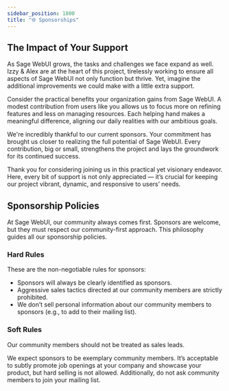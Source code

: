 ```yaml
---
sidebar_position: 1800
title: "🌐 Sponsorships"
---
```



## The Impact of Your Support

As Sage WebUI grows, the tasks and challenges we face expand as well. Izzy & Alex are at the heart of this project, tirelessly working to ensure all aspects of Sage WebUI not only function but thrive. Yet, imagine the additional improvements we could make with a little extra support.

Consider the practical benefits your organization gains from Sage WebUI. A modest contribution from users like you allows us to focus more on refining features and less on managing resources. Each helping hand makes a meaningful difference, aligning our daily realities with our ambitious goals.

We're incredibly thankful to our current sponsors. Your commitment has brought us closer to realizing the full potential of Sage WebUI. Every contribution, big or small, strengthens the project and lays the groundwork for its continued success.

Thank you for considering joining us in this practical yet visionary endeavor. Here, every bit of support is not only appreciated — it’s crucial for keeping our project vibrant, dynamic, and responsive to users’ needs.

## Sponsorship Policies

At Sage WebUI, our community always comes first. Sponsors are welcome, but they must respect our community-first approach. This philosophy guides all our sponsorship policies.

### Hard Rules

These are the non-negotiable rules for sponsors:

- Sponsors will always be clearly identified as sponsors.
- Aggressive sales tactics directed at our community members are strictly prohibited.
- We don’t sell personal information about our community members to sponsors (e.g., to add to their mailing list).

### Soft Rules

Our community members should not be treated as sales leads.

We expect sponsors to be exemplary community members. It’s acceptable to subtly promote job openings at your company and showcase your product, but hard selling is not allowed. Additionally, do not ask community members to join your mailing list.
